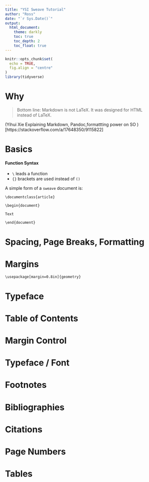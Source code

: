 ```yaml
---
title: "YSI Sweave Tutorial"
author: "Ross"
date: "`r Sys.Date()`"
output:
  html_document:
    theme: darkly
    toc: true
    toc_depth: 2
    toc_float: true
---
```


```r
knitr::opts_chunk$set(
  echo = TRUE,
  fig.align = "centre"
)
library(tidyverse)
```

# Why


> Bottom line: Markdown is not LaTeX. It was designed for HTML instead of LaTeX.

(Yihui Xie Explaining Markdown, Pandoc,formattting power on SO )[https://stackoverflow.com/a/17648350/9115822]


# Basics

#### Function Syntax

- `\` leads a function
- `{}` brackets are used instead of `()`

A simple form of a `sweave` document is:

```
\documentclass{article}

\begin{document}

Text

\end{document}

```


# Spacing, Page Breaks, Formatting



# Margins

```
\usepackage[margin=0.8in]{geometry}
```

# Typeface

# Table of Contents


# Margin Control


# Typeface / Font


# Footnotes


# Bibliographies


# Citations


# Page Numbers



# Tables
